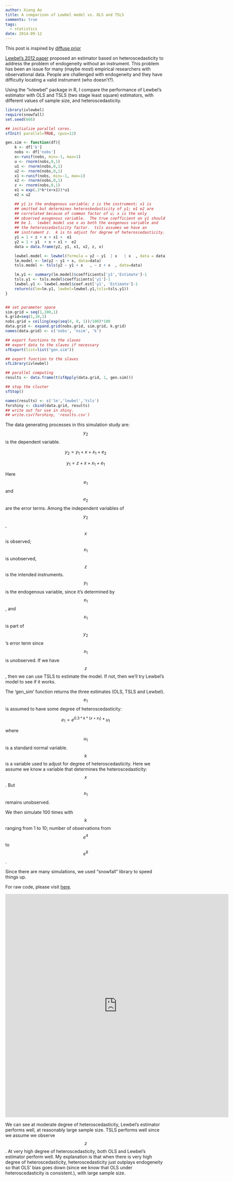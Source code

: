 ```yaml
---
author: Xiang Ao
title: A comparison of Lewbel model vs. OLS and TSLS
comments: true
tags:
  - statistics
date: 2014-09-12
---
```


This post is inspired by [diffuse prior](http://diffuseprior.wordpress.com/2014/05/15/the-ivlewbel-package-a-new-way-to-tackle-endogenous-regressor-models/)

[Lewbel's 2012 paper](https://www2.bc.edu/~lewbel/simhet16.pdf) proposed an estimator based on heteroscedasticity to address the problem of endogeneity without an instrument.  This problem has been an issue for many (maybe most) empirical researchers with observational data.  People are challenged with endogeneity and they have difficulty locating a valid instrument (who doesn't?).  

Using the "ivlewbel" package in R, I compare the performance of Lewbel's estimator with OLS and TSLS (two stage least square) estimators, with different values of sample size, and heteroscedasticity.

``` r
library(ivlewbel)
require(snowfall)
set.seed(666)

## initialize parallel cores.
sfInit( parallel=TRUE, cpus=12)

gen.sim <- function(df){
    k <- df['k']
    nobs <- df['nobs']
    x<-runif(nobs, min=-1, max=1)
    u <- rnorm(nobs,0,1)
    u1 <- rnorm(nobs,0,1)
    u2 <- rnorm(nobs,0,1)
    x1 <-runif(nobs, min=-1, max=1)
    x2 <- rnorm(nobs,0,1)
    z <- rnorm(nobs,0,1)
    e1 = exp(.3*k*(x+x1))*u1
    e2 = u2

    ## y1 is the endogenous variable; z is the instrument; x1 is
    ## omitted but determines heteroskedasticity of y1; e1 e2 are
    ## correlated because of common factor of u; x is the only
    ## observed exogenous variable.  The true coefficient on y1 should
    ## be 1.  lewbel model use x as both the exogenous variable and
    ## the heteroscedasticity factor.  tsls assumes we have an
    ## instrument z.  k is to adjust for degree of heteroscedasticity.
    y1 = 1 + z + x + x1 +  e1
    y2 = 1 + y1  + x + x1 +  e2
    data = data.frame(y2, y1, x1, x2, z, x)

    lewbel.model <- lewbel(formula = y2 ~ y1  | x   | x  , data = data)
    lm.model <- lm(y2 ~ y1 + x, data=data)
    tsls.model <- tsls(y2 ~ y1 + x   , ~ z + x  , data=data)

    lm.y1 <- summary(lm.model)$coefficients['y1','Estimate']-1
    tsls.y1 <- tsls.model$coefficients['y1']-1
    lewbel.y1 <- lewbel.model$coef.est['y1', 'Estimate']-1
    return(c(lm=lm.y1, lewbel=lewbel.y1,tsls=tsls.y1))
}


## set parameter space
sim.grid = seq(1,100,1)
k.grid=seq(1,10,1)
nobs.grid = ceiling(exp(seq(4, 8, 1))/100)*100
data.grid <- expand.grid(nobs.grid, sim.grid, k.grid)
names(data.grid) <- c('nobs', 'nsim', 'k')

## export functions to the slaves
## export data to the slaves if necessary
sfExport(list=list("gen.sim"))

## export function to the slaves
sfLibrary(ivlewbel)

## parallel computing
results <- data.frame(t(sfApply(data.grid, 1, gen.sim)))

## stop the cluster
sfStop()

names(results) <- c('lm','lewbel','tsls')
forshiny <- cbind(data.grid, results)
## write out for use in shiny.
## write.csv(forshiny, 'results.csv')
```

The data generating processes in this simulation study are:  $$y_2$$ is the dependent variable.

$$
y_2 = y_1 + x + x_1 + e_2
$$

$$
y_1 = z + x + x_1 + e_1
$$

Here $$e_1$$ and $$e_2$$ are the error terms.  Among the independent variables of $$y_2$$, $$x$$ is observed; $$x_1$$ is unobserved, $$z$$ is the intended instruments.  $$y_1$$ is the endogenous variable, since it's determined by $$x_1$$, and $$x_1$$ is part of $$y_2$$'s error term since $$x_1$$ is unobserved.  If we have $$z$$, then we can use TSLS to estimate the model.  If not, then we'll try Lewbel's model to see if it works.  

The 'gen_sim' function returns the three estimates (OLS, TSLS and Lewbel).  $$e_1$$ is assumed to have some degree of heteroscedasticity:

$$
e_1 = e^{0.3*k*(x+x_1)}*u_1
$$

where $$u_1$$ is a standard normal variable.  $$k$$ is a variable used to adjust for degree of heteroscedasticity.  Here we assume we know a variable that determines the heteroscedasticity: $$x$$.  But $$x_1$$ remains unobserved.  

We then simulate 100 times with $$k$$ ranging from 1 to 10; number of observations from $$e^4$$ to $$e^8$$.

Since there are many simulations, we used "snowfall" library to speed things up.  

For raw code, please visit [here](https://github.com/xiangao/lewbel2).

<center>
<iframe src="https://xiangao.shinyapps.io/lewbel2/" style="border: none; width: 700px; height: 700px;"></iframe>
</center>

We can see at moderate degree of heteroscedasticity, Lewbel's estimator performs well, at reasonably large sample size.  TSLS performs well since we assume we observe $$z$$.  At very high degree of heteroscedasticity, both OLS and Lewbel's estimator perform well.  My explanation is that when there is very high degree of heteroscedasticity, heteroscedasticity just outplays endogeneity so that OLS' bias goes down (since we know that OLS under heteroscedasticity is consistent.), with large sample size.

